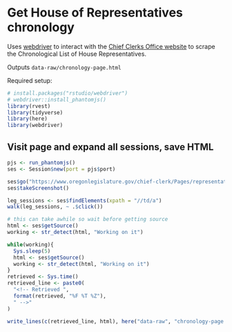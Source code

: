 # Get House of Representatives chronology

Uses [webdriver](https://github.com/rstudio/webdriver) to interact with the [Chief Clerks Office website](https://www.oregonlegislature.gov/chief-clerk/Pages/representatives.aspx) to scrape the Chronological List of House Representatives.  

Outputs `data-raw/chronology-page.html`

Required setup:
```r
# install.packages("rstudio/webdriver")
# webdriver::install_phantomjs()
library(rvest)
library(tidyverse)
library(here)
library(webdriver)
```

## Visit page and expand all sessions, save HTML

```r
pjs <- run_phantomjs()
ses <- Session$new(port = pjs$port)
```

```r
ses$go("https://www.oregonlegislature.gov/chief-clerk/Pages/representatives.aspx")
ses$takeScreenshot()
```

```r
leg_sessions <- ses$findElements(xpath = "//td/a")
walk(leg_sessions, ~ .$click())

# this can take awhile so wait before getting source
html <- ses$getSource()
working <- str_detect(html, "Working on it")

while(working){
  Sys.sleep(5)
  html <- ses$getSource()
  working <- str_detect(html, "Working on it")
}
retrieved <- Sys.time()
retrieved_line <- paste0(
  "<!-- Retrieved ", 
  format(retrieved, "%F %T %Z"), 
  " -->"
)

write_lines(c(retrieved_line, html), here("data-raw", "chronology-page.html"))
```

